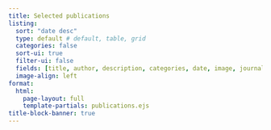 ```yaml
---
title: Selected publications
listing: 
  sort: "date desc"
  type: default # default, table, grid
  categories: false
  sort-ui: true
  filter-ui: false
  fields: [title, author, description, categories, date, image, journalname]
  image-align: left
format:
  html:
    page-layout: full
    template-partials: publications.ejs
title-block-banner: true
---
```


